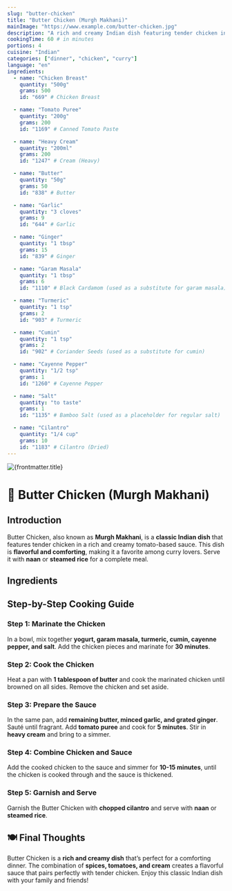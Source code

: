 ```yaml
---
slug: "butter-chicken"
title: "Butter Chicken (Murgh Makhani)"
mainImage: "https://www.example.com/butter-chicken.jpg"
description: "A rich and creamy Indian dish featuring tender chicken in a spiced tomato and butter sauce, served with naan or rice."
cookingTime: 60 # in minutes
portions: 4
cuisine: "Indian"
categories: ["dinner", "chicken", "curry"]
language: "en"
ingredients:
  - name: "Chicken Breast"
    quantity: "500g"
    grams: 500
    id: "669" # Chicken Breast

  - name: "Tomato Puree"
    quantity: "200g"
    grams: 200
    id: "1169" # Canned Tomato Paste

  - name: "Heavy Cream"
    quantity: "200ml"
    grams: 200
    id: "1247" # Cream (Heavy)

  - name: "Butter"
    quantity: "50g"
    grams: 50
    id: "838" # Butter

  - name: "Garlic"
    quantity: "3 cloves"
    grams: 9
    id: "644" # Garlic

  - name: "Ginger"
    quantity: "1 tbsp"
    grams: 15
    id: "839" # Ginger

  - name: "Garam Masala"
    quantity: "1 tbsp"
    grams: 6
    id: "1110" # Black Cardamom (used as a substitute for garam masala)

  - name: "Turmeric"
    quantity: "1 tsp"
    grams: 2
    id: "903" # Turmeric

  - name: "Cumin"
    quantity: "1 tsp"
    grams: 2
    id: "902" # Coriander Seeds (used as a substitute for cumin)

  - name: "Cayenne Pepper"
    quantity: "1/2 tsp"
    grams: 1
    id: "1260" # Cayenne Pepper

  - name: "Salt"
    quantity: "to taste"
    grams: 1
    id: "1135" # Bamboo Salt (used as a placeholder for regular salt)

  - name: "Cilantro"
    quantity: "1/4 cup"
    grams: 10
    id: "1183" # Cilantro (Dried)
---
```



<img src={frontmatter.mainImage} alt={frontmatter.title} />

# 🍗 Butter Chicken (Murgh Makhani)

<RecipeRating slug={frontmatter.slug} />

## Introduction

Butter Chicken, also known as **Murgh Makhani**, is a **classic Indian dish** that features tender chicken in a rich and creamy tomato-based sauce. This dish is **flavorful and comforting**, making it a favorite among curry lovers. Serve it with **naan** or **steamed rice** for a complete meal.

## Ingredients

<IngredientsList
  ingredients={frontmatter.ingredients}
  portions={frontmatter.portions}
/>

## Step-by-Step Cooking Guide

### Step 1: Marinate the Chicken

In a bowl, mix together **yogurt, garam masala, turmeric, cumin, cayenne pepper, and salt**. Add the chicken pieces and marinate for **30 minutes**.

<CookingStep action="seasoning" />

### Step 2: Cook the Chicken

Heat a pan with **1 tablespoon of butter** and cook the marinated chicken until browned on all sides. Remove the chicken and set aside.

<CookingStep action="frying" />

### Step 3: Prepare the Sauce

In the same pan, add **remaining butter, minced garlic, and grated ginger**. Sauté until fragrant. Add **tomato puree** and cook for **5 minutes**. Stir in **heavy cream** and bring to a simmer.

<CookingStep action="stewing" />

### Step 4: Combine Chicken and Sauce

Add the cooked chicken to the sauce and simmer for **10-15 minutes**, until the chicken is cooked through and the sauce is thickened.

<CookingStep action="stewing" />

### Step 5: Garnish and Serve

Garnish the Butter Chicken with **chopped cilantro** and serve with **naan** or **steamed rice**.

## 🍽 Final Thoughts

Butter Chicken is a **rich and creamy dish** that’s perfect for a comforting dinner. The combination of **spices, tomatoes, and cream** creates a flavorful sauce that pairs perfectly with tender chicken. Enjoy this classic Indian dish with your family and friends!

<NutritionFacts ingredients={frontmatter.ingredients} />
